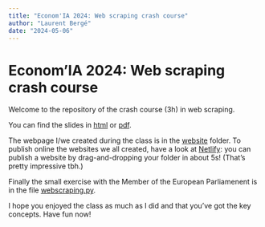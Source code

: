 ```yaml
---
title: "Econom'IA 2024: Web scraping crash course"
author: "Laurent Bergé"
date: "2024-05-06"
---
```



# Econom'IA 2024: Web scraping crash course

Welcome to the repository of the crash course (3h) in web scraping.

You can find the slides in [html](articles/2024_EconomIA_webscraping.html) or [pdf](articles/2024_EconomIA_webscraping.pdf).

The webpage I/we created during the class is in the [website](https://github.com/lrberge/2024_webscraping/tree/main/website) folder. 
To publish online the websites we all created, have a look at [Netlify](https://www.netlify.com/): you can publish a website by drag-and-dropping your folder in about 5s! (That's pretty impressive tbh.)

Finally the small exercise with the Member of the European Parliamenent is in the file [webscraping.py](webscraping.py).

I hope you enjoyed the class as much as I did and that you've got the key concepts. Have fun now!

